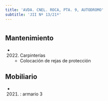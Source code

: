 ```yaml
---
title: 'AVDA. CNEL. ROCA, PTA. 9, AUTODROMO'
subtitle: 'JII Nº 13/21º'
---
```


#


## Mantenimiento

*  (2022) Carpinterías 
    + Colocación de rejas de protección


## Mobiliario

*  (2021) : armario 3 






